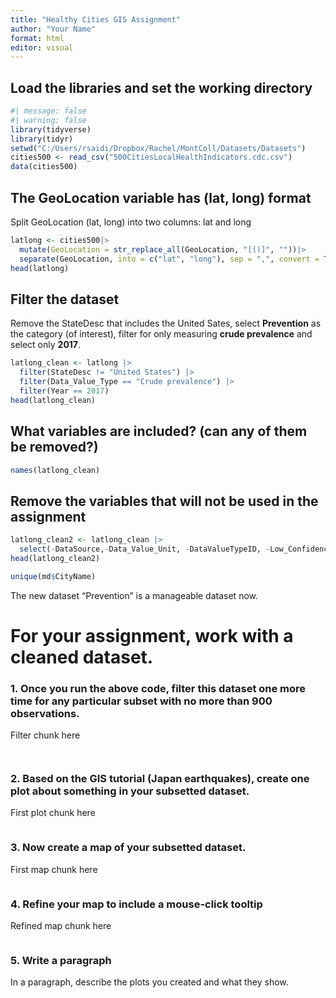---
title: "Healthy Cities GIS Assignment"
author: "Your Name"
format: html
editor: visual
---

## Load the libraries and set the working directory

```{r}
#| message: false
#| warning: false
library(tidyverse)
library(tidyr)
setwd("C:/Users/rsaidi/Dropbox/Rachel/MontColl/Datasets/Datasets")
cities500 <- read_csv("500CitiesLocalHealthIndicators.cdc.csv")
data(cities500)
```

## The GeoLocation variable has (lat, long) format

Split GeoLocation (lat, long) into two columns: lat and long

```{r}
latlong <- cities500|>
  mutate(GeoLocation = str_replace_all(GeoLocation, "[()]", ""))|>
  separate(GeoLocation, into = c("lat", "long"), sep = ",", convert = TRUE)
head(latlong)
```

## Filter the dataset

Remove the StateDesc that includes the United Sates, select **Prevention** as the category (of interest), filter for only measuring **crude prevalence** and select only **2017**.

```{r}
latlong_clean <- latlong |>
  filter(StateDesc != "United States") |>
  filter(Data_Value_Type == "Crude prevalence") |>
  filter(Year == 2017)
head(latlong_clean)
```

## What variables are included? (can any of them be removed?)

```{r}
names(latlong_clean)
```

## Remove the variables that will not be used in the assignment

```{r}
latlong_clean2 <- latlong_clean |>
  select(-DataSource,-Data_Value_Unit, -DataValueTypeID, -Low_Confidence_Limit, -High_Confidence_Limit, -Data_Value_Footnote_Symbol, -Data_Value_Footnote)
head(latlong_clean2)

```

```{r}
unique(md$CityName)
```

The new dataset "Prevention" is a manageable dataset now.

# For your assignment, work with a cleaned dataset.

### 1. Once you run the above code, filter this dataset one more time for any particular subset **with no more than 900 observations.**

Filter chunk here

```{r}

```

```{r}

```

### 2. Based on the GIS tutorial (Japan earthquakes), create one plot about something in your subsetted dataset.

First plot chunk here

```{r}

```

### 3. Now create a map of your subsetted dataset.

First map chunk here

```{r}

```

### 4. Refine your map to include a mouse-click tooltip

Refined map chunk here

```{r}

```

### 5. Write a paragraph

In a paragraph, describe the plots you created and what they show.
